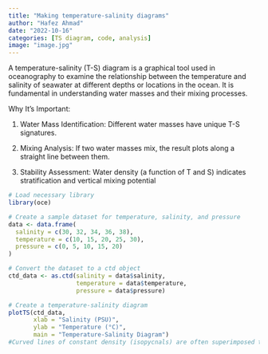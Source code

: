 ```yaml
---
title: "Making temperature-salinity diagrams"
author: "Hafez Ahmad"
date: "2022-10-16"
categories: [TS diagram, code, analysis]
image: "image.jpg"
---
```


A temperature-salinity (T-S) diagram is a graphical tool used in oceanography to examine the relationship between the temperature and salinity of seawater at different depths or locations in the ocean. It is fundamental in understanding water masses and their mixing processes.

Why It's Important:

1. Water Mass Identification: Different water masses have unique T-S signatures.

2. Mixing Analysis: If two water masses mix, the result plots along a straight line between them.

3. Stability Assessment: Water density (a function of T and S) indicates stratification and vertical mixing potential

```r
# Load necessary library
library(oce)

# Create a sample dataset for temperature, salinity, and pressure
data <- data.frame(
  salinity = c(30, 32, 34, 36, 38),
  temperature = c(10, 15, 20, 25, 30),
  pressure = c(0, 5, 10, 15, 20)
)

# Convert the dataset to a ctd object
ctd_data <- as.ctd(salinity = data$salinity, 
                   temperature = data$temperature, 
                   pressure = data$pressure)

# Create a temperature-salinity diagram
plotTS(ctd_data, 
       xlab = "Salinity (PSU)", 
       ylab = "Temperature (°C)", 
       main = "Temperature-Salinity Diagram")
#Curved lines of constant density (isopycnals) are often superimposed to help interpret water mass stability.
```

